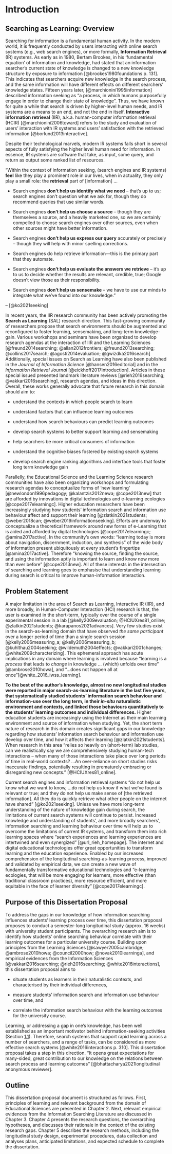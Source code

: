 # Introduction

## Searching as Learning: Overview {#sec_intro_overview}

Searching for information is a fundamental human activity. In the modern
world, it is frequently conducted by users interacting with online
search systems (e.g., web search engines), or more formally,
**Information Retrieval** (IR) systems. As early as in 1980, Bertam
Brookes, in his 'fundamental equation' of information and knowledge, had
stated that an information searcher's current state of knowledge is
changed to a new knowledge structure by exposure to information
[@brookes1980foundations p. 131]. This indicates that searchers acquire
new knowledge in the search process, and the same information will have
different effects on different searchers' knowledge states. Fifteen
years later, [@marchionini1995information] described information seeking
as "a process, in which humans purposefully engage in order to change
their state of knowledge". Thus, we have known for quite a while that
search is driven by higher-level human needs, and IR systems are a means
to an end, and not the end in itself. **Interactive information
retrieval** (IIR), a.k.a. human-computer information retrieval (HCIR)
[@marchionini2006toward] refers to the study and evaluation of users'
interaction with IR systems and users' satisfaction with the retrieved
information [@borlund2013interactive].

Despite their technological marvels, modern IR systems falls short in
several aspects of fully satisfying the higher level human need for
information. In essence, IR systems are software that take, as input,
some query, and return as output some ranked list of resources.

::: displayquote
"Within the context of information seeking, (search engines and IR
systems) **feel** like they play a prominent role in our lives, when in
actuality, they only play a small role: the **retrieval** part of
\[information\] ...

-   Search engines **don't help us identify what we need** -- that's up
    to us; search engines don't question what we ask for, though they do
    recommend queries that use similar words.

-   Search engines **don't help us choose a source** -- though they are
    themselves a source, and a heavily marketed one, so we are certainly
    compelled to choose search engines over other sources, even when
    other sources might have better information.

-   Search engines **don't help us express our query** accurately or
    precisely -- though they will help with minor spelling corrections.

-   Search engines do help retrieve information---this is the primary
    part that they automate.

-   Search engines **don't help us evaluate the answers we retrieve** --
    it's up to us to decide whether the results are relevant, credible,
    true; Google doesn't view those as their responsibility.

-   Search engines **don't help us sensemake** -- we have to use our
    minds to integrate what we've found into our knowledge."

-- [@ko2021seeking]
:::

In recent years, the IIR research community has been actively promoting
the **Search as Learning** (SAL) research direction. This fast-growing
community of researchers propose that search environments should be
augmented and reconfigured to foster learning, sensemaking, and
long-term knowledge-gain. Various workshops and seminars have been
organized to develop research agendas at the interaction of IIR and the
Learning Sciences
[@freund2014searching; @allan2012frontiers; @freund2013searching; @collins2017search; @agosti2014evaluation; @gwizdka2016search]
Additionally, special issues on Search as Learning have also been
published in the *Journal of Information Science* [@hansen2016editorial]
and in the *Information Retrieval Journal* [@eickhoff2017introduction].
Articles in these special issued presented landmark literature reviews
[@rieh2016searching; @vakkari2016searching], research agendas, and ideas
in this direction. Overall, these works generally advocate that future
research in this domain should aim to:

-   understand the contexts in which people search to learn

-   understand factors that can influence learning outcomes

-   understand how search behaviours can predict learning outcomes

-   develop search systems to better support learning and sensemaking

-   help searchers be more critical consumers of information

-   understand the cognitive biases fostered by existing search systems

-   develop search engine ranking algorithms and interface tools that
    foster long term knowledge gain

Parallelly, the Educational Science and the Learning Science research
communities have also been organizing workshops and formulating research
agendas to conceptualize forms of 'new learning'
[@newlondon1996pedagogy; @kalantzis2012newa; @cope2013new] that are
afforded by innovations in digital technologies and e-learning ecologies
[@cope2017elearningc]. Higher education researchers have been
increasingly studying how students' information search and information
use behaviour affect and support their learning
[@zlatkin2021students; @weber2018can; @weber2019informationseeking].
Efforts are underway to conceptualize a theoretical framework around new
forms of e-Learning that is aided and afforded by digital technologies
[@cope2017elearningc; @amina2017active]. In the community's own words:
"learning today is more about navigation, discernment, induction, and
synthesis" of the wide body of information present ubiquitously at every
student's fingertips [@amina2017active]. Therefore "knowing the source,
finding the source, and using the information aptly is important to
learn and know now more than ever before" [@cope2013new]. All of these
interests in the intersection of searching and learning goes to
emphasise that understanding learning during search is critical to
improve human-information interaction.

## Problem Statement {#sec_intro_problem_statement}

A major limitation in the area of Search as Learning, Interactive IR
(IIR), and more broadly, in Human-Computer Interaction (HCI) research is
that, the user is examined in the short-term, typically over the course
of a single experimental session in a lab
[@kelly2009evaluation; @HCIUXres81_online; @zlatkin2021students; @karapanos2021advances].
Very few studies exist in the search-as-learning domain that have
observed *the same participant* over a longer period of time than a
single search session
[@kelly2006measuring_a; @kelly2006measuring_b; @kuhlthau2004seeking; @wildemuth2004effects; @vakkari2001changes; @white2009characterizing].
This ephemeral approach has acute implications in any domain where
learning is involved because "learning is a *process* that leads to
*change* in knowledge ... (which) unfolds over time" [@ambrose2010howa],
and "...does not happen all at once"[@white_2016_iwss_learning].

**To the best of the author's knowledge, almost no new longitudinal
studies were reported in major search-as-learning literature in the last
five years, that systematically studied students' information search
behaviour and information-use over the long term, in their *in-situ*
naturalistic environment and contexts, and linked those behaviours
quantitatively to the students' learning outcomes and individual
differences.** Higher education students are increasingly using the
Internet as their main learning environment and source of information
when studying. Yet, the short term nature of research in this domain
creates significant gaps in our knowledge regarding how students'
information search behaviour and information use develop over time, and
how it affects their learning [@zlatkin2021students]. When research in
this area "relies so heavily on (short-term) lab studies, can we
realistically say we are comprehensively studying human-tech
interactions -- when many of those interactions take place over long
periods of time in real-world contexts? ...An over-reliance on short
studies risks inaccurate findings, potentially resulting in prematurely
embracing or disregarding new concepts." [@HCIUXres81_online].

Current search engines and information retrieval systems "do not help us
know what we want to know, ...do not help us know if what we've found is
relevant or true; and they do not help us make sense of \[the retrieved
information\]. All they do is quickly retrieve what other people on the
internet have shared" [@ko2021seeking]. Unless we have more long-term
understanding of the nature of knowledge gain during search, the
limitations of current search systems will continue to persist.
Increased knowledge and understanding of students', and more broadly
searchers', information searching and learning behaviour over time will
help us to overcome the limitations of current IR systems, and transform
them into rich learning spaces where "search experiences and learning
experiences are intertwined and even synergized" [@url_rieh_homepage].
The internet and digital educational technologies offer great
opportunities to transform learning and the education experience.
Enabled by our increased comprehension of the longitudinal
searching-as-learning process, improved and validated by empirical data,
we can create a new wave of fundamentally transformative educational
technologies and "e-learning ecologies, that will be more engaging for
learners, more effective (than traditional classroom practices), more
resource efficient, and more equitable in the face of learner diversity"
[@cope2017elearningc].

## Purpose of this Dissertation Proposal {#sec_intro_purpose}

To address the gaps in our knowledge of how information searching
influences students' learning process over time, this dissertation
proposal proposes to conduct a semester-long longitudinal study (approx.
16 weeks) with university student participants. The overarching research
aim is to identify how students' online searching behaviour correlate
with their learning outcomes for a particular university course.
Building upon principles from the Learning Sciences
[@sawyer2005cambridge; @ambrose2010howa; @council2000how; @novak2010learninga],
and empirical evidences from the Information Sciences
[@vakkari2016searching; @rieh2016searching; @white2016interactions],
this dissertation proposal aims to

-   situate students as learners in their naturalistic contexts, and
    characterised by their individual differences,

-   measure students' information search and information use behaviour
    over time, and

-   correlate the information search behaviour with the learning
    outcomes for the university course.

Learning, or addressing a gap in one's knowledge, has been well
established as an important motivator behind information-seeking
activities (Section [1.1](#sec_intro_overview){reference-type="ref"
reference="sec_intro_overview"}). Therefore, search systems that support
rapid learning across a number of searchers, and a range of tasks, can
be considered as more effective search systems [@white2016interactions
p. 310]. This dissertation proposal takes a step in this direction. "It
opens great expectations for many-sided, great contribution to our
knowledge on the relations between search process and learning outcomes"
[@bhattacharya2021longitudinal anonymous reviewer].

## Outline {#sec_intro_outline}

This dissertation proposal document is structured as follows. First,
principles of learning and relevant background from the domain of
Educational Sciences are presented in Chapter 2. Next, relevant
empirical evidences from the Information Searching Literature are
discussed in Chapter 3. Chapter 4 presents the research questions, the
overarching hypotheses, and discusses their rationale in the context of
the existing research gaps. Chapter 5 describes the research methods,
including the longitudinal study design, experimental procedures, data
collection and analyses plans, anticipated limitations, and expected
schedule to complete the dissertation.
